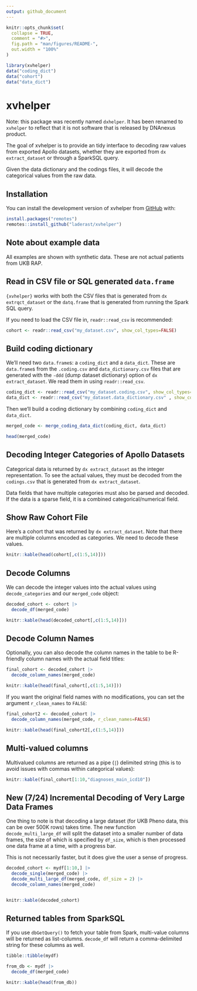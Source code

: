 ```yaml
---
output: github_document
---
```


<!-- README.md is generated from README.Rmd. Please edit that file -->

```r
knitr::opts_chunk$set(
  collapse = TRUE,
  comment = "#>",
  fig.path = "man/figures/README-",
  out.width = "100%"
)

library(xvhelper)
data("coding_dict")
data("cohort")
data("data_dict")
```

# xvhelper

<!-- badges: start -->
<!-- badges: end -->

Note: this package was recently named `dxhelper`. It has been renamed to `xvhelper` to reflect that it is not software that is released by DNAnexus product. 

The goal of xvhelper is to provide an tidy interface to decoding raw values from exported Apollo datasets, whether they are exported from `dx extract_dataset` or through a SparkSQL query.

Given the data dictionary and the codings files, it will decode the categorical values from the raw data.

## Installation

You can install the development version of xvhelper from [GitHub](https://github.com/) with:

``` r
install.packages("remotes")
remotes::install_github("laderast/xvhelper")
```

## Note about example data

All examples are shown with synthetic data. These are not actual patients from UKB RAP.


## Read in CSV file or SQL generated `data.frame`

`{xvhelper}` works with both the CSV files that is generated from `dx extrqct_dataset` or the `datq.frame` that is generated from running the Spark SQL query.

If you need to load the CSV file in, `readr::read_csv` is recommended:

```r
cohort <- readr::read_csv("my_dataset.csv", show_col_types=FALSE)
```

## Build coding dictionary

We'll need two `data.frame`s: a `coding_dict` and a `data_dict`. These are `data.frame`s from the `.coding.csv` and `data_dictionary.csv` files that are generated with the `-ddd` (dump dataset dictionary) option of `dx extract_dataset`. We read them in using `readr::read_csv`.

```r
coding_dict <- readr::read_csv("my_dataset.coding.csv", show_col_types=FALSE)
data_dict <- readr::read_csv("my_dataset.data_dictionary.csv" , show_col_types=FALSE)
```

Then we'll build a coding dictionary by combining `coding_dict` and `data_dict`. 

```r
merged_code <- merge_coding_data_dict(coding_dict, data_dict)

head(merged_code)
```


## Decoding Integer Categories of Apollo Datasets

Categorical data is returned by `dx extract_dataset` as the integer representation. To see the actual values, they must be decoded from the `codings.csv` that is generated from `dx extract_dataset`. 

Data fields that have multiple categories must also be parsed and decoded. If the data is a sparse field, it is a combined categorical/numerical field.

## Show Raw Cohort File

Here's a cohort that was returned by `dx extract_dataset`. Note that there are multiple columns encoded as categories. We need to decode these values.

```r
knitr::kable(head(cohort[,c(1:5,14)]))
```


## Decode Columns

We can decode the integer values into the actual values using `decode_categories` and our `merged_code` object:

```r
decoded_cohort <- cohort |>
  decode_df(merged_code)

knitr::kable(head(decoded_cohort[,c(1:5,14)]))
```

## Decode Column Names

Optionally, you can also decode the column names in the table to be R-friendly column names with the actual field titles:

```r
final_cohort <- decoded_cohort |>
  decode_column_names(merged_code)

knitr::kable(head(final_cohort[,c(1:5,14)]))
```

If you want the original field names with no modifications, you can set the argument `r_clean_names` to `FALSE`:

```r
final_cohort2 <- decoded_cohort |>
  decode_column_names(merged_code, r_clean_names=FALSE)

knitr::kable(head(final_cohort2[,c(1:5,14)]))
```

## Multi-valued columns

Multivalued columns are returned as a pipe (`|`) delimited string (this is to avoid issues with commas within categorical values):


```r
knitr::kable(final_cohort[1:10,"diagnoses_main_icd10"])
```

## New (7/24) Incremental Decoding of Very Large Data Frames

One thing to note is that decoding a large dataset (for UKB Pheno data, this can be over 500K rows) takes time. The new function `decode_multi_large_df` will split the dataset into a smaller number of data frames, the size of which is specified by `df_size`, which is then processed one data frame at a time, with a progress bar.

This is not necessarily faster, but it does give the user a sense of progress.

```r
decoded_cohort <- mydf[1:10,] |>
  decode_single(merged_code) |>
  decode_multi_large_df(merged_code, df_size = 2) |>
  decode_column_names(merged_code)


knitr::kable(decoded_cohort)
```

## Returned tables from SparkSQL

If you use `dbGetQuery()` to fetch your table from Spark, multi-value columns will be returned as list-columns. `decode_df` will return a comma-delimited string for these columns as well.

```r
tibble::tibble(mydf)
```

```r
from_db <- mydf |> 
  decode_df(merged_code)

knitr::kable(head(from_db))
```
